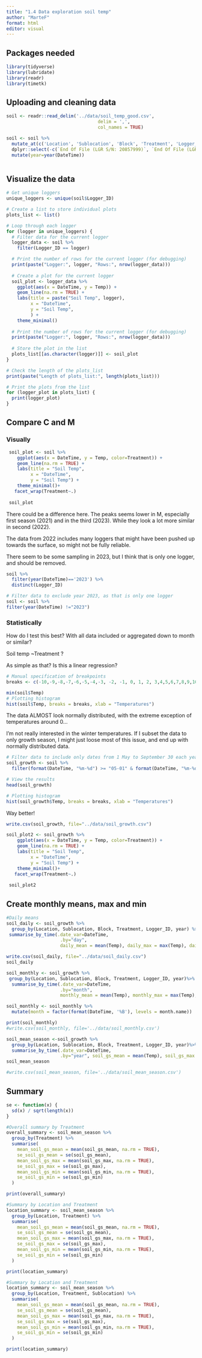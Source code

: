 ```yaml
---
title: "1.4 Data exploration soil temp"
author: "MarteF"
format: html
editor: visual
---
```


## Packages needed

```r
library(tidyverse)
library(lubridate)
library(readr)
library(timetk)

```

## Uploading and cleaning data

```r
soil <- readr::read_delim('../data/soil_temp_good.csv', 
                                  delim = ',',
                                  col_names = TRUE)

soil <- soil %>%
  mutate_at(c('Location', 'Sublocation', 'Block', 'Treatment', 'Logger_ID'), as.factor) %>%
  dplyr::select(-c(`End Of File (LGR S/N: 20857999)`, `End Of File (LGR S/N: 20858002)`, `End Of File (LGR S/N: 20857975)`, 'remove_data')) %>%
  mutate(year=year(DateTime))



```

## Visualize the data

```r
# Get unique loggers
unique_loggers <- unique(soil$Logger_ID)

# Create a list to store individual plots
plots_list <- list()

# Loop through each logger
for (logger in unique_loggers) {
  # Filter data for the current logger
  logger_data <- soil %>%
    filter(Logger_ID == logger)

  # Print the number of rows for the current logger (for debugging)
  print(paste("Logger:", logger, "Rows:", nrow(logger_data)))
  
  # Create a plot for the current logger
  soil_plot <- logger_data %>%
    ggplot(aes(x = DateTime, y = Temp)) +
    geom_line(na.rm = TRUE) +
    labs(title = paste("Soil Temp", logger),
         x = "DateTime",
         y = "Soil Temp",
         ) +
    theme_minimal()
  
  # Print the number of rows for the current logger (for debugging)
  print(paste("Logger:", logger, "Rows:", nrow(logger_data)))
  
  # Store the plot in the list
  plots_list[[as.character(logger)]] <- soil_plot
}

# Check the length of the plots_list
print(paste("Length of plots_list:", length(plots_list)))

# Print the plots from the list
for (logger_plot in plots_list) {
  print(logger_plot)
}
```

## Compare C and M

### Visually

```r
 soil_plot <- soil %>%
    ggplot(aes(x = DateTime, y = Temp, color=Treatment)) +
    geom_line(na.rm = TRUE) +
    labs(title = "Soil Temp",
         x = "DateTime",
         y = "Soil Temp") +
    theme_minimal()+
   facet_wrap(Treatment~.)
 
 soil_plot
```

There could be a difference here. The peaks seems lower in M, especially first season (2021) and in the third (2023). While they look a lot more similar in second (2022).

The data from 2022 includes many loggers that might have been pushed up towards the surface, so might not be fully reliable.

There seem to be some sampling in 2023, but I think that is only one logger, and should be removed.

```r
soil %>%
  filter(year(DateTime)=='2023') %>%
  distinct(Logger_ID)
```

```r
# Filter data to exclude year 2023, as that is only one logger
soil <- soil %>%
filter(year(DateTime) !="2023")
```

### Statistically

How do I test this best? With all data included or aggregated down to month or similar?

Soil temp \~Treatment ?

As simple as that? Is this a linear regression?

```r
# Manual specification of breakpoints
breaks <- c(-10,-9,-8,-7,-6,-5,-4,-3, -2, -1, 0, 1, 2, 3,4,5,6,7,8,9,10,11,12,13,14,15,16,17,18,19,20,21,22,23,24,25,26,27,28,29,30, 31,32,33,34,35,36,37,38)

min(soil$Temp)
# Plotting histogram
hist(soil$Temp, breaks = breaks, xlab = "Temperatures")

```

The data ALMOST look normally distributed, with the extreme exception of temperatures around 0...

I'm not really interested in the winter temperatures. If I subset the data to only growth season, I might just loose most of this issue, and end up with normally distributed data.

```r
# Filter data to include only dates from 1 May to September 30 each year
soil_growth <- soil %>%
  filter(format(DateTime, "%m-%d") >= "05-01" & format(DateTime, "%m-%d") <= "09-30")

# View the results
head(soil_growth)
```

```r
# Plotting histogram
hist(soil_growth$Temp, breaks = breaks, xlab = "Temperatures")
```

Way better!

```r
write.csv(soil_growth, file="../data/soil_growth.csv")
```

```r
soil_plot2 <- soil_growth %>%
    ggplot(aes(x = DateTime, y = Temp, color=Treatment)) +
    geom_line(na.rm = TRUE) +
    labs(title = "Soil Temp",
         x = "DateTime",
         y = "Soil Temp") +
    theme_minimal()+
   facet_wrap(Treatment~.)
 
 soil_plot2
```

## Create monthly means, max and min

```r
#Daily means
soil_daily <- soil_growth %>%
  group_by(Location, Sublocation, Block, Treatment, Logger_ID, year) %>%
 summarise_by_time(.date_var=DateTime,
                    .by="day",
                    daily_mean = mean(Temp), daily_max = max(Temp), daily_min= min(Temp))

write.csv(soil_daily, file="../data/soil_daily.csv")
soil_daily


```

```r
soil_monthly <- soil_growth %>% 
 group_by(Location, Sublocation, Block, Treatment, Logger_ID, year)%>%
  summarise_by_time(.date_var=DateTime, 
                    .by="month",
                    monthly_mean = mean(Temp), monthly_max = max(Temp), monthly_min = min(Temp) )

soil_monthly <- soil_monthly %>%
  mutate(month = factor(format(DateTime, '%B'), levels = month.name))

print(soil_monthly)
#write.csv(soil_monthly, file='../data/soil_monthly.csv')
```

```r
soil_mean_season <-soil_growth %>%
  group_by(Location, Sublocation, Block, Treatment, Logger_ID, year)%>%
  summarise_by_time(.date_var=DateTime,
                    .by="year", soil_gs_mean = mean(Temp), soil_gs_max = max(Temp), soil_gs_min = min(Temp) )
soil_mean_season

#write.csv(soil_mean_season, file='../data/soil_mean_season.csv')
```

## Summary

```r
se <- function(x) {
  sd(x) / sqrt(length(x))
}

```

```r
#Overall summary by Treatment
overall_summary <- soil_mean_season %>%
  group_by(Treatment) %>%
  summarise(
    mean_soil_gs_mean = mean(soil_gs_mean, na.rm = TRUE),
    se_soil_gs_mean = se(soil_gs_mean),
    mean_soil_gs_max = mean(soil_gs_max, na.rm = TRUE),
    se_soil_gs_max = se(soil_gs_max),
    mean_soil_gs_min = mean(soil_gs_min, na.rm = TRUE),
    se_soil_gs_min = se(soil_gs_min)
  )

print(overall_summary)
```

```r
#Summary by Location and Treatment
location_summary <- soil_mean_season %>%
  group_by(Location, Treatment) %>%
  summarise(
    mean_soil_gs_mean = mean(soil_gs_mean, na.rm = TRUE),
    se_soil_gs_mean = se(soil_gs_mean),
    mean_soil_gs_max = mean(soil_gs_max, na.rm = TRUE),
    se_soil_gs_max = se(soil_gs_max),
    mean_soil_gs_min = mean(soil_gs_min, na.rm = TRUE),
    se_soil_gs_min = se(soil_gs_min)
  )

print(location_summary)
```

```r
#Summary by Location and Treatment
location_summary <- soil_mean_season %>%
  group_by(Location, Treatment, Sublocation) %>%
  summarise(
    mean_soil_gs_mean = mean(soil_gs_mean, na.rm = TRUE),
    se_soil_gs_mean = se(soil_gs_mean),
    mean_soil_gs_max = mean(soil_gs_max, na.rm = TRUE),
    se_soil_gs_max = se(soil_gs_max),
    mean_soil_gs_min = mean(soil_gs_min, na.rm = TRUE),
    se_soil_gs_min = se(soil_gs_min)
  )

print(location_summary)
```
